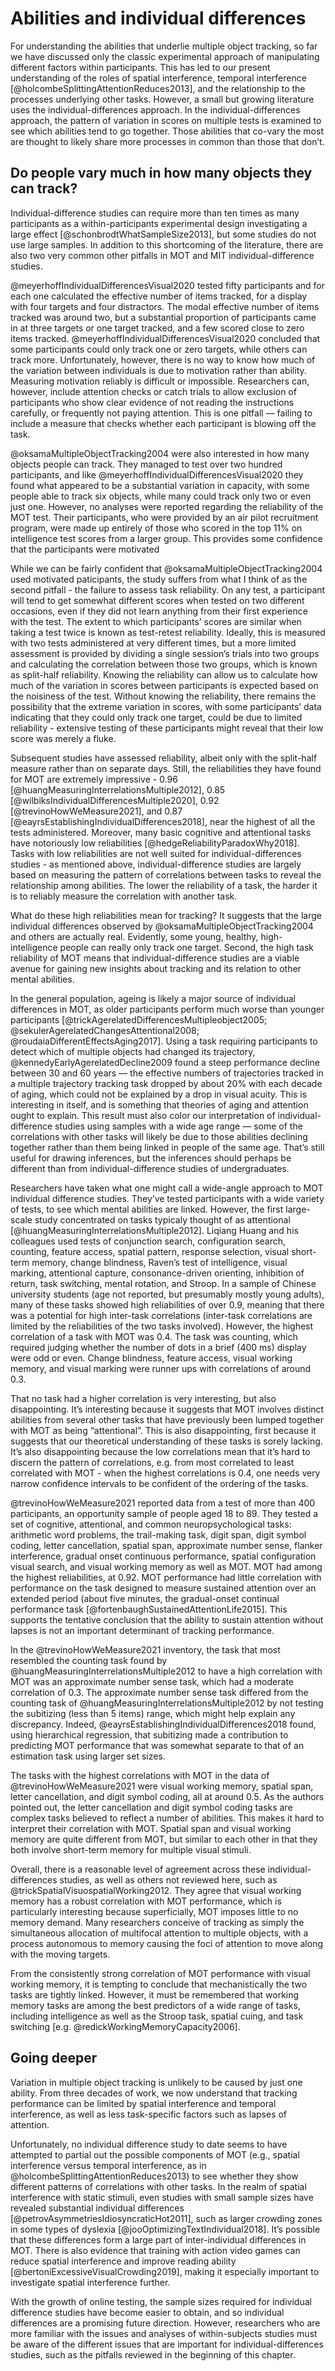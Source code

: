 # Abilities and individual differences {#abilities}

For understanding the abilities that underlie multiple object tracking, so far we have discussed only the classic experimental approach of manipulating different factors within participants. This has led to our present understanding of the roles of spatial interference, temporal interference [@holcombeSplittingAttentionReduces2013], and the relationship to the processes underlying other tasks. However, a small but growing literature uses the individual-differences approach. In the individual-differences approach, the pattern of variation in scores on multiple tests is examined to see which abilities tend to go together. Those abilities that co-vary the most are thought to likely share more processes in common than those that don't.

## Do people vary much in how many objects they can track?

Individual-difference studies can require more than ten times as many participants as a within-participants experimental design investigating a large effect [@schonbrodtWhatSampleSize2013], but some studies do not use large samples. In addition to this shortcoming of the literature, there are also two very common other pitfalls in MOT and MIT individual-difference studies. 

@meyerhoffIndividualDifferencesVisual2020 tested fifty participants and for each one calculated the effective number of items tracked, for a display with four targets and four distractors. The modal effective number of items tracked was around two, but a substantial proportion of participants came in at three targets or one target tracked, and a few scored close to zero items tracked. @meyerhoffIndividualDifferencesVisual2020 concluded that some participants could only track one or zero targets, while others can track more. Unfortunately, however, there is no way to know how much of the variation between individuals is due to motivation rather than ability. Measuring motivation reliably is difficult or impossible. Researchers can, however, include attention checks or catch trials to allow exclusion of participants who show clear evidence of not reading the instructions carefully, or frequently not paying attention. <!--also, they can design their study to look at the pattern of correlations--> This is one pitfall — failing to include a measure that checks whether each participant is blowing off the task.

@oksamaMultipleObjectTracking2004 were also interested in how many objects people can track. They managed to test over two hundred participants, and like @meyerhoffIndividualDifferencesVisual2020 they found what appeared to be a substantial variation in capacity, with some people able to track six objects, while many could track only two or even just one. However, no analyses were reported regarding the reliability of the MOT test. Their participants, who were provided by an air pilot recruitment program, were made up entirely of those who scored in the top 11% on intelligence test scores from a larger group. This provides some confidence that the participants were motivated<!--, although it is not clear whether the intelligence tests were administered in the same session, so one cannot know whether the participants were motivated during this particular session. -->

While we can be fairly confident that @oksamaMultipleObjectTracking2004 used motivated paticipants, the study suffers from what I think of as the second pitfall - the failure to assess task reliability. On any test, a participant will tend to get somewhat different scores when tested on two different occasions, even if they did not learn anything from their first experience with the test. The extent to which participants' scores are similar when taking a test twice is known as test-retest reliability. Ideally, this is measured with two tests administered at very different times, but a more limited assessment is provided by dividing a single session's trials into two groups and calculating the correlation between those two groups, which is known as split-half reliability. Knowing the reliability can allow us to calculate how much of the variation in scores between participants is expected based on the noisiness of the test. Without knowing the reliability, there remains the possibility that the extreme variation in scores, with some participants' data indicating that they could only track one target, could be due to limited reliability - extensive testing of these participants might reveal that their low score was merely a fluke. 

Subsequent studies have assessed reliability, albeit only with the split-half measure rather than on separate days. Still, the reliabilities they have found for MOT are extremely impressive - 0.96 [@huangMeasuringInterrelationsMultiple2012], 0.85 [@wilbiksIndividualDifferencesMultiple2020], 0.92 [@trevinoHowWeMeasure2021], and 0.87 [@eayrsEstablishingIndividualDifferences2018], near the highest of all the tests administered. Moreover, many basic cognitive and attentional tasks have notoriously low reliabilities [@hedgeReliabilityParadoxWhy2018]. Tasks with low reliabilities are not well suited for individual-differences studies - as mentioned above, individual-difference studies are largely based on measuring the pattern of correlations between tasks to reveal the relationship among abilities. The lower the reliability of a task, the harder it is to reliably measure the correlation with another task.  

What do these high reliabilities mean for tracking? It suggests that the large individual differences observed by @oksamaMultipleObjectTracking2004 and others are actually real. Evidently, some young, healthy, high-intelligence people can really only track one target. Second, the high task reliability of MOT means that individual-difference studies are a viable  avenue for gaining new insights about tracking and its relation to other mental abilities.

In the general population, ageing is likely a major source of individual differences in MOT, as older participants perform much worse than younger participants [@trickAgerelatedDifferencesMultipleobject2005; @sekulerAgerelatedChangesAttentional2008; @roudaiaDifferentEffectsAging2017]. Using a task requiring participants to detect which of multiple objects had changed its trajectory, @kennedyEarlyAgerelatedDecline2009 found a steep performance decline between 30 and 60 years — the effective numbers of trajectories tracked in a multiple trajectory tracking task dropped by about 20% with each decade of aging, which could not be explained by a drop in visual acuity. This is interesting in itself, and is something that theories of aging and attention ought to explain. This result must also color our interpretation of individual-difference studies using samples with a wide age range — some of the correlations with other tasks will likely be due to those abilities declining together rather than them being linked in people of the same age. That's still useful for drawing inferences, but the inferences should perhaps be different than from individual-difference studies of undergraduates.

Researchers have taken what one might call a wide-angle approach to MOT individual difference studies. They've tested participants with a wide variety of tests, to see which mental abilities are linked. However, the first large-scale study concentrated on tasks typicaly thought of as attentional [@huangMeasuringInterrelationsMultiple2012]. Liqiang Huang and his colleagues used tests of conjunction search, configuration search, counting, feature access, spatial pattern, response selection, visual short-term memory, change blindness, Raven's test of intelligence, visual marking, attentional capture, consonance-driven orienting, inhibition of return, task switching, mental rotation, and Stroop. In a sample of Chinese university students (age not reported, but presumably mostly young adults), many of these tasks showed high reliabilities of over 0.9, meaning that there was a potential for high inter-task correlations (inter-task correlations are limited by the reliabilities of the two tasks involved). However, the highest correlation of a task with MOT was 0.4. The task was counting, which required judging whether the number of dots in a brief (400 ms) display were odd or even. Change blindness, feature access, visual working memory, and visual marking were runner ups with correlations of around 0.3. 
<!-- @huangMeasuringInterrelationsMultiple2012 "For each variable, reliability was estimated by calculating the split-half (odd-even) correlations and the Spearman-Brown formula was used for adjustment. All of the 17 paradigms met the minimum reliability of 0.7."  So I guess these are not raw correlations he reports from then on -->

That no task had a higher correlation is very interesting, but also disappointing. It's interesting because it suggests that MOT involves distinct abilities from several other tasks that have previously been lumped together with MOT as being "attentional". This is also disappointing, first because it suggests that our theoretical understanding of these tasks is sorely lacking. It's also disappointing because the low correlations mean that it's hard to discern the pattern of correlations, e.g. from most correlated to least correlated with MOT - when the highest correlations is 0.4, one needs very narrow confidence intervals to be confident of the ordering of the tasks.
<!--, although another possibility is that the way people are different from each other has little to do with the--> 

@trevinoHowWeMeasure2021 reported data from a test of more than 400 participants, an opportunity sample of people aged 18 to 89. They tested a set of cognitive, attentional, and common neuropsychological tasks: arithmetic word problems, the trail-making task, digit span, digit symbol coding, letter cancellation, spatial span, approximate number sense, flanker interference, gradual onset continuous performance, spatial configuration visual search, and visual working memory as well as MOT. MOT had among the highest reliabilities, at 0.92. MOT performance had little correlation with performance on the task designed to measure sustained attention over an extended period (about five minutes, the gradual-onset continual performance task [@fortenbaughSustainedAttentionLife2015]. This supports the tentative conclusion that the ability to sustain attention without lapses is not an important determinant of tracking performance.

In the @trevinoHowWeMeasure2021 inventory, the task that most resembled the counting task found by @huangMeasuringInterrelationsMultiple2012 to have a high correlation with MOT was an approximate number sense task, which had a moderate correlation of 0.3. The approximate number sense task differed from the counting task of @huangMeasuringInterrelationsMultiple2012 by not testing the subitizing (less than 5 items) range, which might help explain any discrepancy. Indeed, @eayrsEstablishingIndividualDifferences2018 found, using hierarchical regression, that subitizing made a contribution to predicting MOT performance that was somewhat separate to that of an estimation task using larger set sizes. <!-- change blindness, load-induced blindness and multiple object tracking, MOT split-half reliability of .87 -->

The tasks with the highest correlations with MOT in the data of @trevinoHowWeMeasure2021 were visual working memory, spatial span, letter cancellation, and digit symbol coding, all at around 0.5. As the authors pointed out, the letter cancellation and digit symbol coding tasks are complex tasks believed to reflect a number of abilities. This makes it hard to interpret their correlation with MOT. Spatial span and visual working memory are quite different from MOT, but similar to each other in that they both involve short-term memory for multiple visual stimuli.

Overall, there is a reasonable level of agreement across these individual-differences studies, as well as others not reviewed here, such as @trickSpatialVisuospatialWorking2012. They agree that visual working memory has a robust correlation with MOT performance, which is particularly interesting because superficially, MOT imposes little to no memory demand. Many researchers conceive of tracking as simply the simultaneous allocation of multifocal attention to multiple objects, with a process autonomous to memory causing the foci of attention to move along with the moving targets.

From the consistently strong correlation of MOT performance with visual working memory, it is tempting to conclude that mechanistically the two tasks are tightly linked. However, it must be remembered that working memory tasks are among the best predictors of a wide range of tasks, including intelligence as well as the Stroop task, spatial cuing, and task switching [e.g. @redickWorkingMemoryCapacity2006].

## Going deeper

Variation in multiple object tracking is unlikely to be caused by just one ability. From three decades of work, we now understand that tracking performance can be limited by spatial interference and temporal interference, as well as less task-specific factors such as lapses of attention.

Unfortunately, no individual difference study to date seems to have attempted to partial out the possible components of MOT (e.g., spatial interference versus temporal interference, as in @holcombeSplittingAttentionReduces2013) to see whether they show different patterns of correlations with other tasks. In the realm of spatial interference with static stimuli, even studies with small sample sizes have revealed substantial individual differences [@petrovAsymmetriesIdiosyncraticHot2011], such as larger crowding zones in some types of dyslexia [@jooOptimizingTextIndividual2018]. It's possible that these differences form a large part of inter-individual differences in MOT. There is also evidence that training with action video games can reduce spatial interference and improve reading ability [@bertoniExcessiveVisualCrowding2019], making it especially important to investigate spatial interference further.

With the growth of online testing, the sample sizes required for individual difference studies have become easier to obtain, and so individual differences are a promising future direction. However, researchers who are more familiar with the issues and analyses of within-subjects studies must be aware of the different issues that are important for individual-differences studies, such as the pitfalls reviewed in the beginning of this chapter.

<!--@wilmerMultipleObjectTracking2016 Multiple object tracking predicts math potential-->


<!--In Huang et al.’s study, the correlation between MOT and VWM was .30, the correlation between (configuration) search and MOT was .30, and the correlation between search and VWM was .23. In our data, however, MOT and VWM were much more closely correlated with each other (.51)-->

